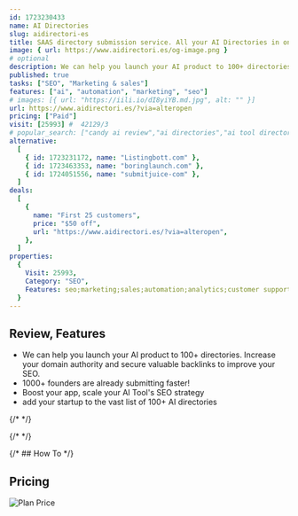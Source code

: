 ```yaml
---
id: 1723230433
name: AI Directories
slug: aidirectori-es
title: SAAS directory submission service. All your AI Directories in one place
image: { url: https://www.aidirectori.es/og-image.png }
# optional
description: We can help you launch your AI product to 100+ directories. Increase your domain authority and secure valuable backlinks to improve your SEO.
published: true
tasks: ["SEO", "Marketing & sales"]
features: ["ai", "automation", "marketing", "seo"]
# images: [{ url: "https://iili.io/dI8yiYB.md.jpg", alt: "" }]
url: https://www.aidirectori.es/?via=alteropen
pricing: ["Paid"]
visit: [25993] #  42129/3
# popular_search: ["candy ai review","ai directories","ai tool directory list free","best ai girlfriend","chatgpt image generator"]
alternative:
  [
    { id: 1723231172, name: "Listingbott.com" },
    { id: 1723463353, name: "boringlaunch.com" },
    { id: 1724051556, name: "submitjuice-com" },
  ]
deals:
  [
    {
      name: "First 25 customers",
      price: "$50 off",
      url: "https://www.aidirectori.es/?via=alteropen",
    },
  ]
properties:
  {
    Visit: 25993,
    Category: "SEO",
    Features: seo;marketing;sales;automation;analytics;customer support;collaboration,
  }
---
```


## Review, Features

- We can help you launch your AI product to 100+ directories. Increase your domain authority and secure valuable backlinks to improve your SEO.
- 1000+ founders are already submitting faster!
- Boost your app, scale your AI Tool's SEO strategy
- add your startup to the vast list of 100+ AI directories

{/* <DetailYoutube videoId="" startTime={0} /> */}

{/* <Twitters ids=[] /> */}

{/* ## How To */}

## Pricing

<Img
  src="https://p140.p3.n0.cdn.zight.com/items/2NuoYXrq/5595124b-b797-4041-a5e1-3e270172448a.jpg"
  alt="Plan Price"
/>
